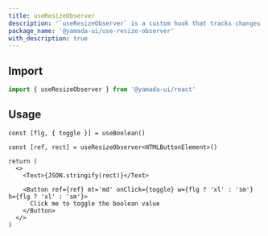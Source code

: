 ```yaml
---
title: useResizeObserver
description: '`useResizeObserver` is a custom hook that tracks changes in the size and position of an element.'
package_name: '@yamada-ui/use-resize-observer'
with_description: true
---
```


## Import

```ts
import { useResizeObserver } from '@yamada-ui/react'
```

## Usage

```tsx functional=true
const [flg, { toggle }] = useBoolean()

const [ref, rect] = useResizeObserver<HTMLButtonElement>()

return (
  <>
    <Text>{JSON.stringify(rect)}</Text>

    <Button ref={ref} mt='md' onClick={toggle} w={flg ? 'xl' : 'sm'} h={flg ? 'xl' : 'sm'}>
      Click me to toggle the boolean value
    </Button>
  </>
)
```
